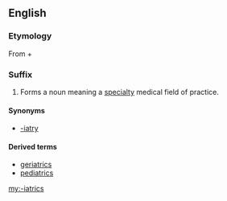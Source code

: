 ==English==

===Etymology===
From {{etyl|grc|en}} {{term|ἰατρός||doctor|tr=iatros|lang=grc}} + {{term|-ics}}

===Suffix===
{{en-suffix|sort=iatrics}}

# Forms a noun meaning a [[specialty]] medical field of practice.

====Synonyms====
* [[-iatry]]

====Derived terms====
* [[geriatrics]]
* [[pediatrics]]

[[my:-iatrics]]